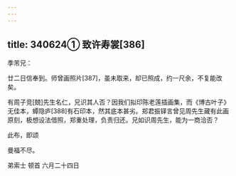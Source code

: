 ```yaml
---
---
---
```

title: 340624① 致许寿裳[386]
---




季芾兄：

廿二日信奉到。师曾画照片[387]，虽未取来，却已照成，约一尺余，不复能改矣。

有周子竞[兢]先生名仁，兄识其人否？因我们拟印陈老莲插画集，而《博古叶子》无佳本，蟫隐庐[388]有石印本，然其底本甚劣。郑君振铎言曾见周先生藏有此画原刻，极想设法借照，郑重处理，负责归还。兄如识周先生，能为一商洽否？

此布，即颂

曼福不尽。

弟索士 顿首 六月二十四日